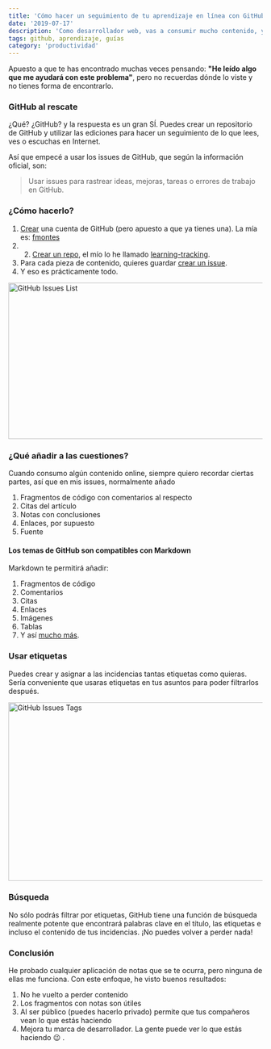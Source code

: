 ```yaml
---
title: 'Cómo hacer un seguimiento de tu aprendizaje en línea con GitHub'
date: '2019-07-17'
description: 'Como desarrollador web, vas a consumir mucho contenido, y necesitas un lugar donde guardar y poder volver en cualquier momento.'
tags: github, aprendizaje, guías
category: 'productividad'
---
```


Apuesto a que te has encontrado muchas veces pensando: **"He leído algo que me ayudará con este problema"**, pero no recuerdas dónde lo viste y no tienes forma de encontrarlo.

### GitHub al rescate
¿Qué? ¿GitHub? y la respuesta es un gran SÍ. Puedes crear un repositorio de GitHub y utilizar las ediciones para hacer un seguimiento de lo que lees, ves o escuchas en Internet.

Así que empecé a usar los issues de GitHub, que según la información oficial, son:

> Usar issues para rastrear ideas, mejoras, tareas o errores de trabajo en GitHub.


### ¿Cómo hacerlo?
1. [Crear](https://github.com/join) una cuenta de GitHub (pero apuesto a que ya tienes una). La mía es: [fmontes](https://github.com/fmontes)
2. 2. [Crear un repo](https://help.github.com/en/articles/create-a-repo), el mío lo he llamado [learning-tracking](https://github.com/fmontes/learning-tracking).
3. Para cada pieza de contenido, quieres guardar [crear un issue](https://help.github.com/en/articles/creating-an-issue).
4. Y eso es prácticamente todo.

<Image src="/images/blog/how-to-track-your-online-learning-withub/github-issues-list.jpg" alt="GitHub Issues List" width="653" height="310" />

### ¿Qué añadir a las cuestiones?
Cuando consumo algún contenido online, siempre quiero recordar ciertas partes, así que en mis issues, normalmente añado

1. Fragmentos de código con comentarios al respecto
2. Citas del artículo
3. Notas con conclusiones
4. Enlaces, por supuesto
5. Fuente

#### Los temas de GitHub son compatibles con Markdown

Markdown te permitirá añadir:

1. Fragmentos de código
2. Comentarios
3. Citas
4. Enlaces
5. Imágenes
6. Tablas
7. Y así [mucho más](https://guides.github.com/features/mastering-markdown/).

### Usar etiquetas
Puedes crear y asignar a las incidencias tantas etiquetas como quieras. Sería conveniente que usaras etiquetas en tus asuntos para poder filtrarlos después.

<Image src="/images/blog/how-to-track-your-online-learning-withub/github-issues-tags.jpg" alt="GitHub Issues Tags" width="699" height="354" />

### Búsqueda
No sólo podrás filtrar por etiquetas, GitHub tiene una función de búsqueda realmente potente que encontrará palabras clave en el título, las etiquetas e incluso el contenido de tus incidencias. ¡No puedes volver a perder nada!

### Conclusión
He probado cualquier aplicación de notas que se te ocurra, pero ninguna de ellas me funciona. Con este enfoque, he visto buenos resultados:

1. No he vuelto a perder contenido
2. Los fragmentos con notas son útiles
3. Al ser público (puedes hacerlo privado) permite que tus compañeros vean lo que estás haciendo
4. Mejora tu marca de desarrollador. La gente puede ver lo que estás haciendo 😉 .